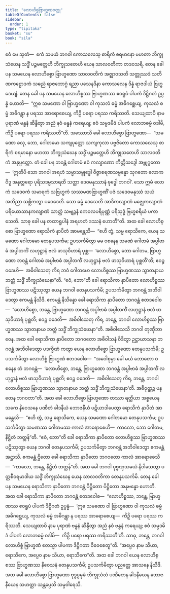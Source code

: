 ```yaml
---
title: "လောဟိစ္စဗြာဟ္မဏဝတ္ထု"
tableOfContents: false
sidebar:
  order: 1
type: "tipitaka"
basket: "su"
book: "sila"
---
```



<DynamicBreadcrumb />

<Division number="501" book="sila" e="ch" v="6" p="214">

<Paragraph number="865" book="sila">
ဧဝံ မေ သုတံ—  ဧကံ သမယံ ဘဂဝါ ကောသလေသု စာရိကံ စရမာနော မဟတာ ဘိက္ခုသံဃေန သဒ္ဓိံ ပဉ္စမတ္တေဟိ ဘိက္ခုသတေဟိ ယေန သာလဝတိကာ တဒဝသရိ. တေန ခေါ ပန သမယေန လောဟိစ္စော ဗြာဟ္မဏော သာလဝတိကံ အဇ္ဈာဝသတိ သတ္တုဿဒံ သတိဏကဋ္ဌောဒကံ သဓညံ ရာဇဘောဂ္ဂံ ရညာ ပသေနဒိနာ ကောသလေန ဒိန္နံ ရာဇဒါယံ ဗြဟ္မဒေယျံ.
</Paragraph>

</Division>
<Division number="502" book="sila" e="ch" v="6" p="214">

<Paragraph number="866" book="sila">
တေန ခေါ ပန သမယေန လောဟိစ္စဿ ဗြာဟ္မဏဿ ဧဝရူပံ ပါပကံ ဒိဋ္ဌိဂတံ ဥပ္ပန္နံ ဟောတိ—  “ဣဓ သမဏော ဝါ ဗြာဟ္မဏော ဝါ ကုသလံ ဓမ္မံ အဓိဂစ္ဆေယျ, ကုသလံ ဓမ္မံ အဓိဂန္တွာ န ပရဿ အာရောစေယျ, ကိဉှိ ပရော ပရဿ ကရိဿတိ. သေယျထာပိ နာမ ပုရာဏံ ဗန္ဓနံ ဆိန္ဒိတွာ အညံ နဝံ ဗန္ဓနံ ကရေယျ; ဧဝံ သမ္ပဒမိဒံ ပါပကံ လောဘဓမ္မံ ဝဒါမိ, ကိဉှိ ပရော ပရဿ ကရိဿတီ”တိ.
</Paragraph>

</Division>
<Division number="503" book="sila" e="ch" v="6" p="214">

<Paragraph number="867" book="sila">
အဿောသိ ခေါ လောဟိစ္စော ဗြာဟ္မဏော—  “သမဏော ခလု, ဘော, ဂေါတမော သကျပုတ္တော သကျကုလာ ပဗ္ဗဇိတော ကောသလေသု စာရိကံ စရမာနော မဟတာ ဘိက္ခုသံဃေန သဒ္ဓိံ ပဉ္စမတ္တေဟိ ဘိက္ခုသတေဟိ သာလဝတိကံ အနုပ္ပတ္တော. တံ ခေါ ပန ဘဝန္တံ ဂေါတမံ ဧဝံ ကလျာဏော ကိတ္တိသဒ္ဒေါ အဗ္ဘုဂ္ဂတော—  ‘ဣတိပိ သော ဘဂဝါ အရဟံ သမ္မာသမ္ဗုဒ္ဓေါ ဝိဇ္ဇာစရဏသမ္ပန္နော သုဂတော လောကဝိဒူ အနုတ္တရော ပုရိသဒမ္မသာရထိ သတ္ထာ ဒေဝမနုဿာနံ ဗုဒ္ဓေါ ဘဂဝါ’. သော ဣမံ လောကံ သဒေဝကံ သမာရကံ သဗြဟ္မကံ သဿမဏဗြာဟ္မဏိံ ပဇံ သဒေဝမနုဿံ သယံ အဘိညာ သစ္ဆိကတွာ ပဝေဒေတိ. သော ဓမ္မံ ဒေသေတိ အာဒိကလျာဏံ မဇ္ဈေကလျာဏံ ပရိယောသာနကလျာဏံ သာတ္ထံ သဗျဉ္ဇနံ ကေဝလပရိပုဏ္ဏံ ပရိသုဒ္ဓံ ဗြဟ္မစရိယံ ပကာသေတိ. သာဓု ခေါ ပန တထာရူပါနံ အရဟတံ ဒဿနံ ဟောတီ”တိ.
</Paragraph>

</Division>
<Division number="504" book="sila" e="ch" v="6" p="214">

<Paragraph number="868" book="sila">
အထ ခေါ လောဟိစ္စော ဗြာဟ္မဏော ရောသိကံ နှာပိတံ အာမန္တေသိ—  “ဧဟိ တွံ, သမ္မ ရောသိကေ, ယေန သမဏော ဂေါတမော တေနုပသင်္ကမ; ဥပသင်္ကမိတွာ မမ ဝစနေန သမဏံ ဂေါတမံ အပ္ပါဗာဓံ အပ္ပါတင်္ကံ လဟုဋ္ဌာနံ ဗလံ ဖာသုဝိဟာရံ ပုစ္ဆ—  ‘လောဟိစ္စော, ဘော ဂေါတမ, ဗြာဟ္မဏော ဘဝန္တံ ဂေါတမံ အပ္ပါဗာဓံ အပ္ပါတင်္ကံ လဟုဋ္ဌာနံ ဗလံ ဖာသုဝိဟာရံ ပုစ္ဆတီ’တိ; ဧဝဉ္စ ဝဒေဟိ—  အဓိဝါသေတု ကိရ ဘဝံ ဂေါတမော လောဟိစ္စဿ ဗြာဟ္မဏဿ သွာတနာယ ဘတ္တံ သဒ္ဓိံ ဘိက္ခုသံဃေနာ”တိ.
</Paragraph>

</Division>
<Division number="505" book="sila" e="ch" v="6" p="215">

<Paragraph number="869" book="sila">
“ဧဝံ, ဘော”တိ ခေါ ရောသိကာ နှာပိတော လောဟိစ္စဿ ဗြာဟ္မဏဿ ပဋိဿုတွာ ယေန ဘဂဝါ တေနုပသင်္ကမိ; ဥပသင်္ကမိတွာ ဘဂဝန္တံ အဘိဝါဒေတွာ ဧကမန္တံ နိသီဒိ. ဧကမန္တံ နိသိန္နော ခေါ ရောသိကာ နှာပိတော ဘဂဝန္တံ ဧတဒဝေါစ—  “လောဟိစ္စော, ဘန္တေ, ဗြာဟ္မဏော ဘဂဝန္တံ အပ္ပါဗာဓံ အပ္ပါတင်္ကံ လဟုဋ္ဌာနံ ဗလံ ဖာသုဝိဟာရံ ပုစ္ဆတိ; ဧဝဉ္စ ဝဒေတိ—  အဓိဝါသေတု ကိရ, ဘန္တေ, ဘဂဝါ လောဟိစ္စဿ ဗြာဟ္မဏဿ သွာတနာယ ဘတ္တံ သဒ္ဓိံ ဘိက္ခုသံဃေနာ”တိ. အဓိဝါသေသိ ဘဂဝါ တုဏှီဘာဝေန.
</Paragraph>

</Division>
<Division number="506" book="sila" e="ch" v="6" p="215">

<Paragraph number="870" book="sila">
အထ ခေါ ရောသိကာ နှာပိတော ဘဂဝတော အဓိဝါသနံ ဝိဒိတွာ ဥဋ္ဌာယာသနာ ဘဂဝန္တံ အဘိဝါဒေတွာ ပဒက္ခိဏံ ကတွာ ယေန လောဟိစ္စော ဗြာဟ္မဏော တေနုပသင်္ကမိ; ဥပသင်္ကမိတွာ လောဟိစ္စံ ဗြာဟ္မဏံ ဧတဒဝေါစ—  “အဝေါစုမှာ ခေါ မယံ ဘောတော ဝစနေန တံ ဘဂဝန္တံ—  ‘လောဟိစ္စော, ဘန္တေ, ဗြာဟ္မဏော ဘဂဝန္တံ အပ္ပါဗာဓံ အပ္ပါတင်္ကံ လဟုဋ္ဌာနံ ဗလံ ဖာသုဝိဟာရံ ပုစ္ဆတိ; ဧဝဉ္စ ဝဒေတိ—  အဓိဝါသေတု ကိရ, ဘန္တေ, ဘဂဝါ လောဟိစ္စဿ ဗြာဟ္မဏဿ သွာတနာယ ဘတ္တံ သဒ္ဓိံ ဘိက္ခုသံဃေနာ’တိ. အဓိဝုတ္ထဉ္စ ပန တေန ဘဂဝတာ”တိ.
</Paragraph>

</Division>
<Division number="507" book="sila" e="ch" v="6" p="215">

<Paragraph number="871" book="sila">
အထ ခေါ လောဟိစ္စော ဗြာဟ္မဏော တဿာ ရတ္တိယာ အစ္စယေန သကေ နိဝေသနေ ပဏီတံ ခါဒနီယံ ဘောဇနီယံ ပဋိယာဒါပေတွာ ရောသိကံ နှာပိတံ အာမန္တေသိ—  “ဧဟိ တွံ, သမ္မ ရောသိကေ, ယေန သမဏော ဂေါတမော တေနုပသင်္ကမ; ဥပသင်္ကမိတွာ သမဏဿ ဂေါတမဿ ကာလံ အာရောစေဟိ—  ကာလော, ဘော ဂေါတမ, နိဋ္ဌိတံ ဘတ္တန်”တိ. “ဧဝံ, ဘော”တိ ခေါ ရောသိကာ နှာပိတော လောဟိစ္စဿ ဗြာဟ္မဏဿ ပဋိဿုတွာ ယေန ဘဂဝါ တေနုပသင်္ကမိ; ဥပသင်္ကမိတွာ ဘဂဝန္တံ အဘိဝါဒေတွာ ဧကမန္တံ အဋ္ဌာသိ. ဧကမန္တံ ဌိတော ခေါ ရောသိကာ နှာပိတော ဘဂဝတော ကာလံ အာရောစေသိ—  “ကာလော, ဘန္တေ, နိဋ္ဌိတံ ဘတ္တန်”တိ.
</Paragraph>

</Division>
<Division number="508" book="sila" e="ch" v="6" p="216">

<Paragraph number="872" book="sila">
အထ ခေါ ဘဂဝါ ပုဗ္ဗဏှသမယံ နိဝါသေတွာ ပတ္တစီဝရမာဒါယ သဒ္ဓိံ ဘိက္ခုသံဃေန ယေန သာလဝတိကာ တေနုပသင်္ကမိ. တေန ခေါ ပန သမယေန ရောသိကာ နှာပိတော ဘဂဝန္တံ ပိဋ္ဌိတော ပိဋ္ဌိတော အနုဗန္ဓော ဟောတိ. အထ ခေါ ရောသိကာ နှာပိတော ဘဂဝန္တံ ဧတဒဝေါစ—  “လောဟိစ္စဿ, ဘန္တေ, ဗြာဟ္မဏဿ ဧဝရူပံ ပါပကံ ဒိဋ္ဌိဂတံ ဥပ္ပန္နံ—  ‘ဣဓ သမဏော ဝါ ဗြာဟ္မဏော ဝါ ကုသလံ ဓမ္မံ အဓိဂစ္ဆေယျ, ကုသလံ ဓမ္မံ အဓိဂန္တွာ န ပရဿ အာရောစေယျ—  ကိဉှိ ပရော ပရဿ ကရိဿတိ. သေယျထာပိ နာမ ပုရာဏံ ဗန္ဓနံ ဆိန္ဒိတွာ အညံ နဝံ ဗန္ဓနံ ကရေယျ; ဧဝံ သမ္ပဒမိဒံ ပါပကံ လောဘဓမ္မံ ဝဒါမိ—  ကိဉှိ ပရော ပရဿ ကရိဿတီ’တိ. သာဓု, ဘန္တေ, ဘဂဝါ လောဟိစ္စံ ဗြာဟ္မဏံ ဧတသ္မာ ပါပကာ ဒိဋ္ဌိဂတာ ဝိဝေစေတူ”တိ. “အပ္ပေဝ နာမ သိယာ, ရောသိကေ, အပ္ပေဝ နာမ သိယာ, ရောသိကေ”တိ.
</Paragraph>

<Paragraph number="873" book="sila">
အထ ခေါ ဘဂဝါ ယေန လောဟိစ္စဿ ဗြာဟ္မဏဿ နိဝေသနံ တေနုပသင်္ကမိ; ဥပသင်္ကမိတွာ ပညတ္တေ အာသနေ နိသီဒိ. အထ ခေါ လောဟိစ္စော ဗြာဟ္မဏော ဗုဒ္ဓပ္ပမုခံ ဘိက္ခုသံဃံ ပဏီတေန ခါဒနီယေန ဘောဇနီယေန သဟတ္ထာ သန္တပ္ပေသိ သမ္ပဝါရေသိ.
</Paragraph>
</Division>